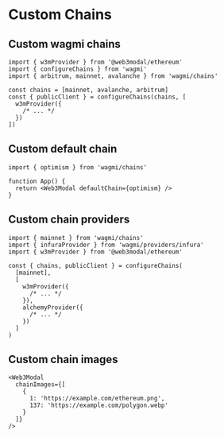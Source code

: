 
# Custom Chains

## Custom wagmi chains

<CustomWagmiChainsPartial />

```tsx
import { w3mProvider } from '@web3modal/ethereum'
import { configureChains } from 'wagmi'
import { arbitrum, mainnet, avalanche } from 'wagmi/chains'

const chains = [mainnet, avalanche, arbitrum]
const { publicClient } = configureChains(chains, [
  w3mProvider({
    /* ... */
  })
])
```

## Custom default chain

<CustomDefaultChainPartial />

```tsx
import { optimism } from 'wagmi/chains'

function App() {
  return <Web3Modal defaultChain={optimism} />
}
```

## Custom chain providers

<CustomChainProvidersPartial />

```tsx
import { mainnet } from 'wagmi/chains'
import { infuraProvider } from 'wagmi/providers/infura'
import { w3mProvider } from '@web3modal/ethereum'

const { chains, publicClient } = configureChains(
  [mainnet],
  [
    w3mProvider({
      /* ... */
    }),
    alchemyProvider({
      /* ... */
    })
  ]
)
```

## Custom chain images

<CustomChainImagesPartial />

```tsx
<Web3Modal
  chainImages={[
    {
      1: 'https://example.com/ethereum.png',
      137: 'https://example.com/polygon.webp'
    }
  ]}
/>
```
